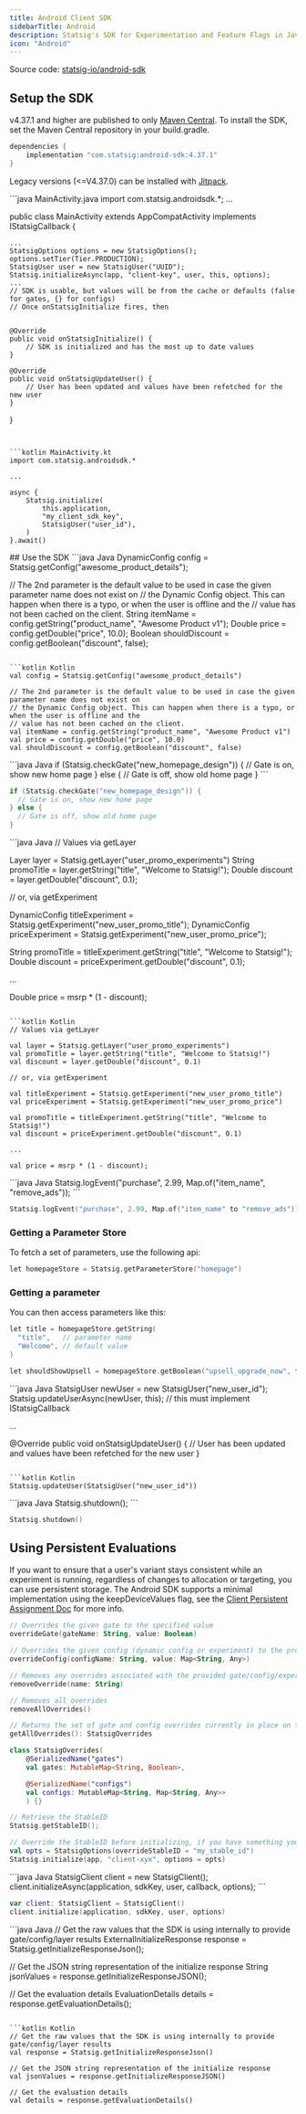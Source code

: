 ```yaml
---
title: Android Client SDK
sidebarTitle: Android
description: Statsig's SDK for Experimentation and Feature Flags in Java & Kotlin Android applications.
icon: "Android"
---
```



<Callout icon="github">
Source code: <a href="https://github.com/statsig-io/android-sdk" target="_blank" rel="noreferrer">statsig-io/android-sdk</a>
</Callout>

## Setup the SDK
<Steps>
<Step title="Install the SDK">
<Installation/>

v4.37.1 and higher are published to only [Maven Central](https://central.sonatype.com/artifact/com.statsig/android-sdk). To install the SDK, set the Maven Central repository in your build.gradle. 
```java
dependencies {
    implementation "com.statsig:android-sdk:4.37.1"
}
```
Legacy versions (\<=V4.37.0) can be installed with [Jitpack](https://jitpack.io/#statsig-io/android-sdk).
</Step>
<Step title="Initialize the SDK">
<Initialization/>

<CodeGroup dropdown>
```java MainActivity.java
import com.statsig.androidsdk.*;
...

public class MainActivity extends AppCompatActivity implements IStatsigCallback {

    ...
    StatsigOptions options = new StatsigOptions();
    options.setTier(Tier.PRODUCTION);
    StatsigUser user = new StatsigUser("UUID");
    Statsig.initializeAsync(app, "client-key", user, this, options);
    ...
    // SDK is usable, but values will be from the cache or defaults (false for gates, {} for configs)
    // Once onStatsigInitialize fires, then


    @Override
    public void onStatsigInitialize() {
        // SDK is initialized and has the most up to date values
    }

    @Override
    public void onStatsigUpdateUser() {
        // User has been updated and values have been refetched for the new user
    }

}
```


```kotlin MainActivity.kt
import com.statsig.androidsdk.*

...

async {
    Statsig.initialize(
        this.application,
        "my_client_sdk_key",
        StatsigUser("user_id"),
    )
}.await()
```
</CodeGroup>
</Step>
</Steps>
## Use the SDK

<checkGate/>
<CodeGroup>
```java Java
DynamicConfig config = Statsig.getConfig("awesome_product_details");

// The 2nd parameter is the default value to be used in case the given parameter name does not exist on
// the Dynamic Config object. This can happen when there is a typo, or when the user is offline and the
// value has not been cached on the client.
String itemName = config.getString("product_name", "Awesome Product v1");
Double price = config.getDouble("price", 10.0);
Boolean shouldDiscount = config.getBoolean("discount", false);
```

```kotlin Kotlin
val config = Statsig.getConfig("awesome_product_details")

// The 2nd parameter is the default value to be used in case the given parameter name does not exist on
// the Dynamic Config object. This can happen when there is a typo, or when the user is offline and the
// value has not been cached on the client.
val itemName = config.getString("product_name", "Awesome Product v1")
val price = config.getDouble("price", 10.0)
val shouldDiscount = config.getBoolean("discount", false)
```
</CodeGroup>


<getDynamicConfig/>
<CodeGroup>
```java Java
if (Statsig.checkGate("new_homepage_design")) {
  // Gate is on, show new home page
} else {
  // Gate is off, show old home page
}
```

```kotlin Kotlin
if (Statsig.checkGate("new_homepage_design")) {
  // Gate is on, show new home page
} else {
  // Gate is off, show old home page
}
```
</CodeGroup>



<getExperimentLayer/>

<CodeGroup>
```java Java
// Values via getLayer

Layer layer = Statsig.getLayer("user_promo_experiments")
String promoTitle = layer.getString("title", "Welcome to Statsig!");
Double discount = layer.getDouble("discount", 0.1);

// or, via getExperiment

DynamicConfig titleExperiment = Statsig.getExperiment("new_user_promo_title");
DynamicConfig priceExperiment = Statsig.getExperiment("new_user_promo_price");

String promoTitle = titleExperiment.getString("title", "Welcome to Statsig!");
Double discount = priceExperiment.getDouble("discount", 0.1);

...

Double price = msrp * (1 - discount);
```

```kotlin Kotlin
// Values via getLayer

val layer = Statsig.getLayer("user_promo_experiments")
val promoTitle = layer.getString("title", "Welcome to Statsig!")
val discount = layer.getDouble("discount", 0.1)

// or, via getExperiment

val titleExperiment = Statsig.getExperiment("new_user_promo_title")
val priceExperiment = Statsig.getExperiment("new_user_promo_price")

val promoTitle = titleExperiment.getString("title", "Welcome to Statsig!")
val discount = priceExperiment.getDouble("discount", 0.1)

...

val price = msrp * (1 - discount);
```
</CodeGroup>
<logEvent/>

<CodeGroup>
```java Java
Statsig.logEvent("purchase", 2.99, Map.of("item_name", "remove_ads"));
```

```kotlin Kotlin
Statsig.logEvent("purchase", 2.99, Map.of("item_name" to "remove_ads"))
```
</CodeGroup>

<paramStores/>

### Getting a Parameter Store

To fetch a set of parameters, use the following api:

```kotlin
let homepageStore = Statsig.getParameterStore("homepage")
```

### Getting a parameter

You can then access parameters like this:

```kotlin
let title = homepageStore.getString(
  "title",   // parameter name
  "Welcome", // default value
)

let shouldShowUpsell = homepageStore.getBoolean("upsell_upgrade_now", false)
```

<statsigUser/>
<CodeGroup>
```java Java
StatsigUser newUser = new StatsigUser("new_user_id");
Statsig.updateUserAsync(newUser, this); // this must implement IStatsigCallback

...

@Override
public void onStatsigUpdateUser() {
    // User has been updated and values have been refetched for the new user
}
```

```kotlin Kotlin
Statsig.updateUser(StatsigUser("new_user_id"))
```
</CodeGroup>

<privateAttributes/>

<statsigOptions/>
<androidStatsigOptions/>

<shuttingDown/>

<CodeGroup>
```java Java
Statsig.shutdown();
```

```kotlin Kotlin
Statsig.shutdown()
```
</CodeGroup>


## Using Persistent Evaluations

If you want to ensure that a user's variant stays consistent while an experiment is running, regardless of changes to allocation or targeting, you can use persistent storage. The Android SDK supports a minimal implementation using the keepDeviceValues flag, see the [Client Persistent Assignment Doc](/client/concepts/persistent_assignment#support-in-ios-and-android-sdks) for more info.

<localOverrides/>

```kotlin
// Overrides the given gate to the specified value
overrideGate(gateName: String, value: Boolean)

// Overrides the given config (dynamic config or experiment) to the provided value
overrideConfig(configName: String, value: Map<String, Any>)

// Removes any overrides associated with the provided gate/config/experiment name
removeOverride(name: String)

// Removes all overrides
removeAllOverrides()

// Returns the set of gate and config overrides currently in place on the client
getAllOverrides(): StatsigOverrides

class StatsigOverrides(
    @SerializedName("gates")
    val gates: MutableMap<String, Boolean>,

    @SerializedName("configs")
    val configs: MutableMap<String, Map<String, Any>>
    ) {}
```

<manualExposures addedIn="4.9.0" />
<androidManualExposures/>
<stableID/>

```kotlin
// Retrieve the StableID
Statsig.getStableID(); 

// Override the StableID before initializing, if you have something you'd prefer to use instead
val opts = StatsigOptions(overrideStableID = "my_stable_id")
Statsig.initialize(app, "client-xyx", options = opts)
```

<multiInstance/>

<CodeGroup>
```java Java
StatsigClient client = new StatsigClient();
client.initializeAsync(application, sdkKey, user, callback, options);
```

```kotlin Kotlin
var client: StatsigClient = StatsigClient()
client.initialize(application, sdkKey, user, options)
```
</CodeGroup>

<initResponse/>

<CodeGroup>
```java Java
// Get the raw values that the SDK is using internally to provide gate/config/layer results
ExternalInitializeResponse response = Statsig.getInitializeResponseJson();

// Get the JSON string representation of the initialize response
String jsonValues = response.getInitializeResponseJSON();

// Get the evaluation details
EvaluationDetails details = response.getEvaluationDetails();
```

```kotlin Kotlin
// Get the raw values that the SDK is using internally to provide gate/config/layer results
val response = Statsig.getInitializeResponseJson()

// Get the JSON string representation of the initialize response
val jsonValues = response.getInitializeResponseJSON()

// Get the evaluation details
val details = response.getEvaluationDetails()
```
</CodeGroup>
